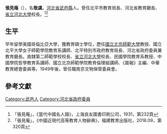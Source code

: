 {{Otheruses|other=名为张见庵的其他人物|张鸣冈}}
{{Infobox Officeholder
|姓名=張見庵
|圖像=File:張見庵.jpg
|圖像大小=200px
|圖像說明=  
|字    = 
|號    = 
|別名    = 
|出生日期 = 1893年？月？日
|出生地點 = 
|逝世日期 = ？
|逝世地點 = 
|死因    = 
|墓地    = 
|籍貫    = 
|政黨    = 
|parents  = 
|配偶   =
|伴侶    = 
|relatives  =  
|children  =  
|著作    = 
|past    = 
}}
'''張見庵'''（{{bd|1893年||？年|}}），名'''敬虞'''。[[河北省|河北省]][[武邑縣|武邑縣]]人。曾任北平市教育局長、河北省教育廳長、[[省立河北大學|省立河北大學]]校長。<ref>「張見庵」，《當代中國名人錄》，上海良友圖書印刷公司，1931，第232頁</ref><ref>「張見庵」，《中國近現代高等教育人物辭典》，福建教育出版社，2018.09，第320頁</ref>

== 生平 ==
早年留學美國哥倫比亞大學，獲教育碩士學位，歷任[[國立北京師範大學|國立北京師範大學]]教授、國立北平大學女子師範學院教育系講師、北平特別市政府教育局長、河北省政府委員兼教育廳長。直隸第二師範學校校長、[[省立河北大學|省立河北大學]]校長、民國學院教育系教授、中國學院哲學教育系講師、國立北京師範學院教育倫理組講師、《晨報》主編、中華教育總會委員等。1949年後，曾任職南京文物保管委員會。

== 參考文獻 ==
{{reflist}}

{{Authority control}}

{{DEFAULTSORT:}}
[[Category:武邑人|Category:武邑人]]
[[Category:河北省政府委員|Category:河北省政府委員]]